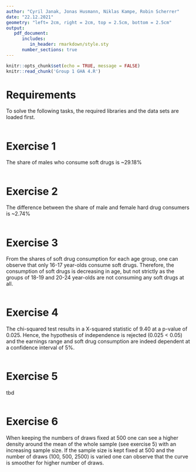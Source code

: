 ```yaml
---
author: "Cyril Janak, Jonas Husmann, Niklas Kampe, Robin Scherrer"
date: "22.12.2021"
geometry: "left= 2cm, right = 2cm, top = 2.5cm, bottom = 2.5cm"
output: 
   pdf_document:
      includes:
         in_header: rmarkdown/style.sty
      number_sections: true
---
```


```r
knitr::opts_chunk$set(echo = TRUE, message = FALSE)
knitr::read_chunk('Group 1 GHA 4.R')
```

\thispagestyle{empty}
\input{rmarkdown/titlepage.tex}

\pagebreak

\thispagestyle{empty}
\tableofcontents

\pagebreak
\setcounter{page}{1}

# Requirements {-}
To solve the following tasks, the required libraries and the data sets are loaded 
first.
```r
```

# Exercise 1 {-}
The share of males who consume soft drugs is ~29.18%
```r
```

# Exercise 2 {-}
The difference between the share of male and female hard drug consumers is ~2.74%
```r
```

\pagebreak

# Exercise 3 {-}
From the shares of soft drug consumption for each age group, one can observe that only 16-17 year-olds consume soft drugs. Therefore, the consumption of soft drugs is decreasing in age, but not strictly as the groups of 18-19 and 20-24 year-olds are not consuming any soft drugs at all.
```r
```

# Exercise 4 {-}
The chi-squared test results in a X-squared statistic of 9.40 at a p-value of 0.025. Hence, the hypothesis of independence is rejected (0.025 < 0.05) and the earnings range and soft drug consumption are indeed dependent at a confidence interval of 5%.
```r
```

# Exercise 5 {-}
tbd
```r
```


# Exercise 6 {-}
When keeping the numbers of draws fixed at 500 one can see a higher density around the mean of the whole sample (see exercise 5) with an increasing sample size. If the sample size is kept fixed at 500 and the number of draws (100, 500, 2500) is varied one can observe that the curve is smoother for higher number of draws. 
```r
```





